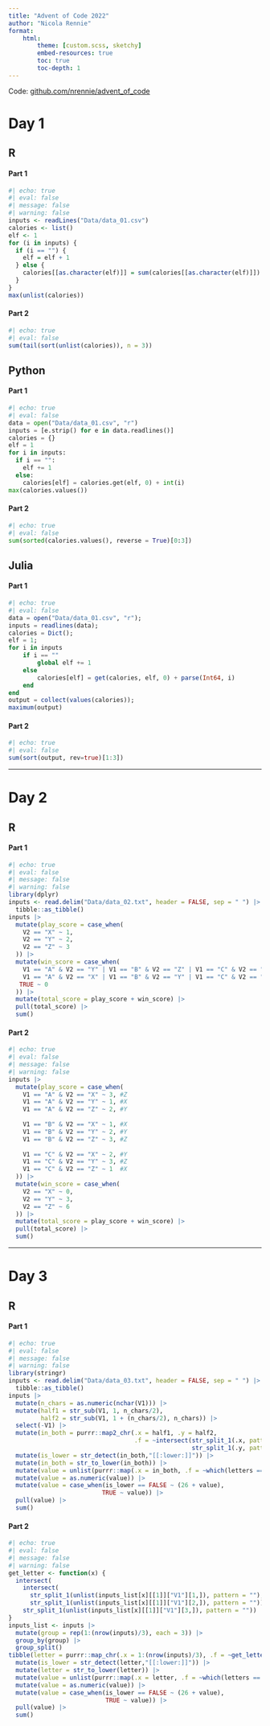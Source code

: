 ```yaml
---
title: "Advent of Code 2022"
author: "Nicola Rennie"
format:
    html:
        theme: [custom.scss, sketchy]
        embed-resources: true
        toc: true
        toc-depth: 1
---
```


Code: [github.com/nrennie/advent_of_code](https://github.com/nrennie/advent_of_code)

# Day 1

## R

#### Part 1
```r
#| echo: true
#| eval: false
#| message: false
#| warning: false
inputs <- readLines("Data/data_01.csv")
calories <- list()
elf <- 1
for (i in inputs) {
  if (i == "") {
    elf = elf + 1
  } else {
    calories[[as.character(elf)]] = sum(calories[[as.character(elf)]]) + as.numeric(i)
  }
}
max(unlist(calories))
```

#### Part 2
```r
#| echo: true
#| eval: false
sum(tail(sort(unlist(calories)), n = 3))
```

## Python

#### Part 1
```python
#| echo: true
#| eval: false
data = open("Data/data_01.csv", "r")
inputs = [e.strip() for e in data.readlines()]
calories = {}
elf = 1
for i in inputs:
  if i == "":
    elf += 1
  else:
    calories[elf] = calories.get(elf, 0) + int(i)
max(calories.values())
```

#### Part 2
```python
#| echo: true
#| eval: false
sum(sorted(calories.values(), reverse = True)[0:3])
```

## Julia

#### Part 1
```julia
#| echo: true
#| eval: false
data = open("Data/data_01.csv", "r");
inputs = readlines(data);
calories = Dict();
elf = 1;
for i in inputs
    if i == ""
        global elf += 1
    else
        calories[elf] = get(calories, elf, 0) + parse(Int64, i)
    end 
end
output = collect(values(calories));
maximum(output)
```

#### Part 2
```julia
#| echo: true
#| eval: false
sum(sort(output, rev=true)[1:3])
```

<hr>

# Day 2

## R

#### Part 1

```r
#| echo: true
#| eval: false
#| message: false
#| warning: false
library(dplyr)
inputs <- read.delim("Data/data_02.txt", header = FALSE, sep = " ") |> 
  tibble::as_tibble()
inputs |> 
  mutate(play_score = case_when(
    V2 == "X" ~ 1,
    V2 == "Y" ~ 2,
    V2 == "Z" ~ 3
  )) |> 
  mutate(win_score = case_when(
    V1 == "A" & V2 == "Y" | V1 == "B" & V2 == "Z" | V1 == "C" & V2 == "X"  ~ 6,
    V1 == "A" & V2 == "X" | V1 == "B" & V2 == "Y" | V1 == "C" & V2 == "Z"~ 3,
   TRUE ~ 0
  )) |> 
  mutate(total_score = play_score + win_score) |> 
  pull(total_score) |> 
  sum()
```

#### Part 2

```r
#| echo: true
#| eval: false
#| message: false
#| warning: false
inputs |> 
  mutate(play_score = case_when(
    V1 == "A" & V2 == "X" ~ 3, #Z
    V1 == "A" & V2 == "Y" ~ 1, #X
    V1 == "A" & V2 == "Z" ~ 2, #Y
    
    V1 == "B" & V2 == "X" ~ 1, #X
    V1 == "B" & V2 == "Y" ~ 2, #Y
    V1 == "B" & V2 == "Z" ~ 3, #Z
    
    V1 == "C" & V2 == "X" ~ 2, #Y
    V1 == "C" & V2 == "Y" ~ 3, #Z
    V1 == "C" & V2 == "Z" ~ 1  #X
  )) |> 
  mutate(win_score = case_when(
    V2 == "X" ~ 0,
    V2 == "Y" ~ 3,
    V2 == "Z" ~ 6
  )) |> 
  mutate(total_score = play_score + win_score) |> 
  pull(total_score) |> 
  sum()
```

<hr>

# Day 3

## R

#### Part 1

```r
#| echo: true
#| eval: false
#| message: false
#| warning: false
library(stringr)
inputs <- read.delim("Data/data_03.txt", header = FALSE, sep = " ") |> 
  tibble::as_tibble()
inputs |> 
  mutate(n_chars = as.numeric(nchar(V1))) |> 
  mutate(half1 = str_sub(V1, 1, n_chars/2),
         half2 = str_sub(V1, 1 + (n_chars/2), n_chars)) |> 
  select(-V1) |> 
  mutate(in_both = purrr::map2_chr(.x = half1, .y = half2,
                                   .f = ~intersect(str_split_1(.x, pattern = ""), 
                                                   str_split_1(.y, pattern = "")))) |> 
  mutate(is_lower = str_detect(in_both,"[[:lower:]]")) |> 
  mutate(in_both = str_to_lower(in_both)) |> 
  mutate(value = unlist(purrr::map(.x = in_both, .f = ~which(letters == .x)))) |>
  mutate(value = as.numeric(value)) |> 
  mutate(value = case_when(is_lower == FALSE ~ (26 + value),
                          TRUE ~ value)) |> 
  pull(value) |> 
  sum()
```

#### Part 2

```r
#| echo: true
#| eval: false
#| message: false
#| warning: false
get_letter <- function(x) {
  intersect(
    intersect(
      str_split_1(unlist(inputs_list[x][[1]]["V1"][1,]), pattern = ""),
      str_split_1(unlist(inputs_list[x][[1]]["V1"][2,]), pattern = "")),
    str_split_1(unlist(inputs_list[x][[1]]["V1"][3,]), pattern = ""))
}
inputs_list <- inputs |> 
  mutate(group = rep(1:(nrow(inputs)/3), each = 3)) |> 
  group_by(group) |> 
  group_split() 
tibble(letter = purrr::map_chr(.x = 1:(nrow(inputs)/3), .f = ~get_letter(.x))) |> 
  mutate(is_lower = str_detect(letter,"[[:lower:]]")) |> 
  mutate(letter = str_to_lower(letter)) |> 
  mutate(value = unlist(purrr::map(.x = letter, .f = ~which(letters == .x)))) |>
  mutate(value = as.numeric(value)) |> 
  mutate(value = case_when(is_lower == FALSE ~ (26 + value),
                           TRUE ~ value)) |> 
  pull(value) |> 
  sum()
```